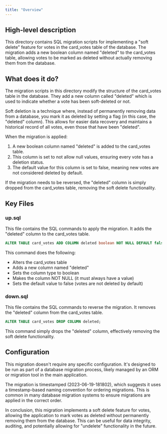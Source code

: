 ```yaml
---
title: "Overview"
---
```


## High-level description
This directory contains SQL migration scripts for implementing a "soft delete" feature for votes in the card_votes table of the database. The migration adds a new boolean column named "deleted" to the card_votes table, allowing votes to be marked as deleted without actually removing them from the database.

## What does it do?
The migration scripts in this directory modify the structure of the card_votes table in the database. They add a new column called "deleted" which is used to indicate whether a vote has been soft-deleted or not. 

Soft deletion is a technique where, instead of permanently removing data from a database, you mark it as deleted by setting a flag (in this case, the "deleted" column). This allows for easier data recovery and maintains a historical record of all votes, even those that have been "deleted".

When the migration is applied:
1. A new boolean column named "deleted" is added to the card_votes table.
2. This column is set to not allow null values, ensuring every vote has a deletion status.
3. The default value for this column is set to false, meaning new votes are not considered deleted by default.

If the migration needs to be reversed, the "deleted" column is simply dropped from the card_votes table, removing the soft delete functionality.

## Key Files

### up.sql
This file contains the SQL commands to apply the migration. It adds the "deleted" column to the card_votes table.

```sql
ALTER TABLE card_votes ADD COLUMN deleted boolean NOT NULL DEFAULT false;
```

This command does the following:
- Alters the card_votes table
- Adds a new column named "deleted"
- Sets the column type to boolean
- Makes the column NOT NULL (it must always have a value)
- Sets the default value to false (votes are not deleted by default)

### down.sql
This file contains the SQL commands to reverse the migration. It removes the "deleted" column from the card_votes table.

```sql
ALTER TABLE card_votes DROP COLUMN deleted;
```

This command simply drops the "deleted" column, effectively removing the soft delete functionality.

## Configuration
This migration doesn't require any specific configuration. It's designed to be run as part of a database migration process, likely managed by an ORM or migration tool in the main application.

The migration is timestamped (2023-06-19-181802), which suggests it uses a timestamp-based naming convention for ordering migrations. This is common in many database migration systems to ensure migrations are applied in the correct order.

In conclusion, this migration implements a soft delete feature for votes, allowing the application to mark votes as deleted without permanently removing them from the database. This can be useful for data integrity, auditing, and potentially allowing for "undelete" functionality in the future.